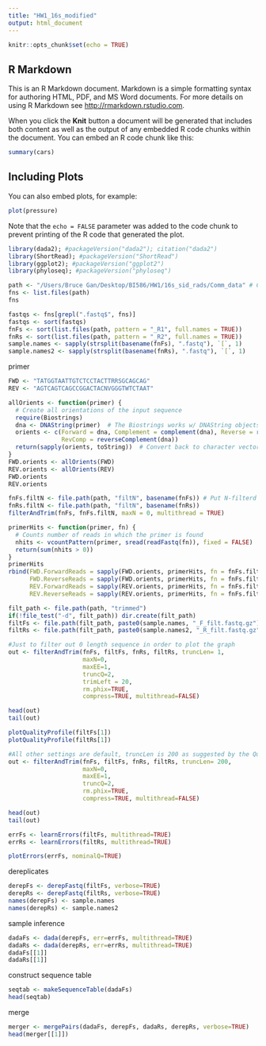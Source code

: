 ---
title: "HW1_16s_modified"
output: html_document
---

```{r setup, include=FALSE}
knitr::opts_chunk$set(echo = TRUE)
```

## R Markdown

This is an R Markdown document. Markdown is a simple formatting syntax for authoring HTML, PDF, and MS Word documents. For more details on using R Markdown see <http://rmarkdown.rstudio.com>.

When you click the **Knit** button a document will be generated that includes both content as well as the output of any embedded R code chunks within the document. You can embed an R code chunk like this:

```{r cars}
summary(cars)
```

## Including Plots

You can also embed plots, for example:

```{r pressure, echo=FALSE}
plot(pressure)
```

Note that the `echo = FALSE` parameter was added to the code chunk to prevent printing of the R code that generated the plot.

```{r}
library(dada2); #packageVersion("dada2"); citation("dada2")
library(ShortRead); #packageVersion("ShortRead")
library(ggplot2); #packageVersion("ggplot2")
library(phyloseq); #packageVersion("phyloseq")
```

```{r}
path <- "/Users/Bruce Gan/Desktop/BI586/HW1/16s_sid_rads/Comm_data" # CHANGE ME to the directory containing the fastq files after unzipping.
fns <- list.files(path)
fns
```

```{r}
fastqs <- fns[grepl(".fastq$", fns)]
fastqs <- sort(fastqs)
fnFs <- sort(list.files(path, pattern = "_R1", full.names = TRUE))
fnRs <- sort(list.files(path, pattern = "_R2", full.names = TRUE))
sample.names <- sapply(strsplit(basename(fnFs), ".fastq"), `[`, 1)
sample.names2 <- sapply(strsplit(basename(fnRs), ".fastq"), `[`, 1)
```

primer
```{r}
FWD <- "TATGGTAATTGTCTCCTACTTRRSGCAGCAG"
REV <- "AGTCAGTCAGCCGGACTACNVGGGTWTCTAAT"

allOrients <- function(primer) {
  # Create all orientations of the input sequence
  require(Biostrings)
  dna <- DNAString(primer)  # The Biostrings works w/ DNAString objects rather than character vectors
  orients <- c(Forward = dna, Complement = complement(dna), Reverse = reverse(dna), 
               RevComp = reverseComplement(dna))
  return(sapply(orients, toString))  # Convert back to character vector
}
FWD.orients <- allOrients(FWD)
REV.orients <- allOrients(REV)
FWD.orients
REV.orients

fnFs.filtN <- file.path(path, "filtN", basename(fnFs)) # Put N-filterd files in filtN/ subdirectory
fnRs.filtN <- file.path(path, "filtN", basename(fnRs))
filterAndTrim(fnFs, fnFs.filtN, maxN = 0, multithread = TRUE)

primerHits <- function(primer, fn) {
  # Counts number of reads in which the primer is found
  nhits <- vcountPattern(primer, sread(readFastq(fn)), fixed = FALSE)
  return(sum(nhits > 0))
}
primerHits
rbind(FWD.ForwardReads = sapply(FWD.orients, primerHits, fn = fnFs.filtN[[3]]), 
      FWD.ReverseReads = sapply(FWD.orients, primerHits, fn = fnFs.filtN[[3]]), 
      REV.ForwardReads = sapply(REV.orients, primerHits, fn = fnFs.filtN[[3]]), 
      REV.ReverseReads = sapply(REV.orients, primerHits, fn = fnFs.filtN[[3]]))
```

```{r}
filt_path <- file.path(path, "trimmed")
if(!file_test("-d", filt_path)) dir.create(filt_path)
filtFs <- file.path(filt_path, paste0(sample.names, "_F_filt.fastq.gz"))
filtRs <- file.path(filt_path, paste0(sample.names2, "_R_filt.fastq.gz"))
```

```{r}
#Just to filter out 0 length sequence in order to plot the graph
out <- filterAndTrim(fnFs, filtFs, fnRs, filtRs, truncLen= 1, 
                     maxN=0,
                     maxEE=1,
                     truncQ=2, 
                     trimLeft = 20, 
                     rm.phix=TRUE, 
                     compress=TRUE, multithread=FALSE) 

head(out)
tail(out)
```

```{r}
plotQualityProfile(filtFs[1])
plotQualityProfile(filtRs[1])
```

```{r}
#All other settings are default, truncLen is 200 as suggested by the QualityProfile
out <- filterAndTrim(fnFs, filtFs, fnRs, filtRs, truncLen= 200, 
                     maxN=0, 
                     maxEE=1, 
                     truncQ=2, 
                     rm.phix=TRUE, 
                     compress=TRUE, multithread=FALSE) 

head(out)
tail(out)
```

```{r}
errFs <- learnErrors(filtFs, multithread=TRUE)
errRs <- learnErrors(filtRs, multithread=TRUE)
```
```{r}
plotErrors(errFs, nominalQ=TRUE)
```

dereplicates
```{r}
derepFs <- derepFastq(filtFs, verbose=TRUE)
derepRs <- derepFastq(filtRs, verbose=TRUE)
names(derepFs) <- sample.names
names(derepRs) <- sample.names2
```

sample inference
```{r}
dadaFs <- dada(derepFs, err=errFs, multithread=TRUE)
dadaRs <- dada(derepRs, err=errRs, multithread=TRUE)
dadaFs[[1]]
dadaRs[[1]]
```

construct sequence table
```{r}
seqtab <- makeSequenceTable(dadaFs)
head(seqtab)
```

merge
```{r}
merger <- mergePairs(dadaFs, derepFs, dadaRs, derepRs, verbose=TRUE)
head(merger[[1]])
```
